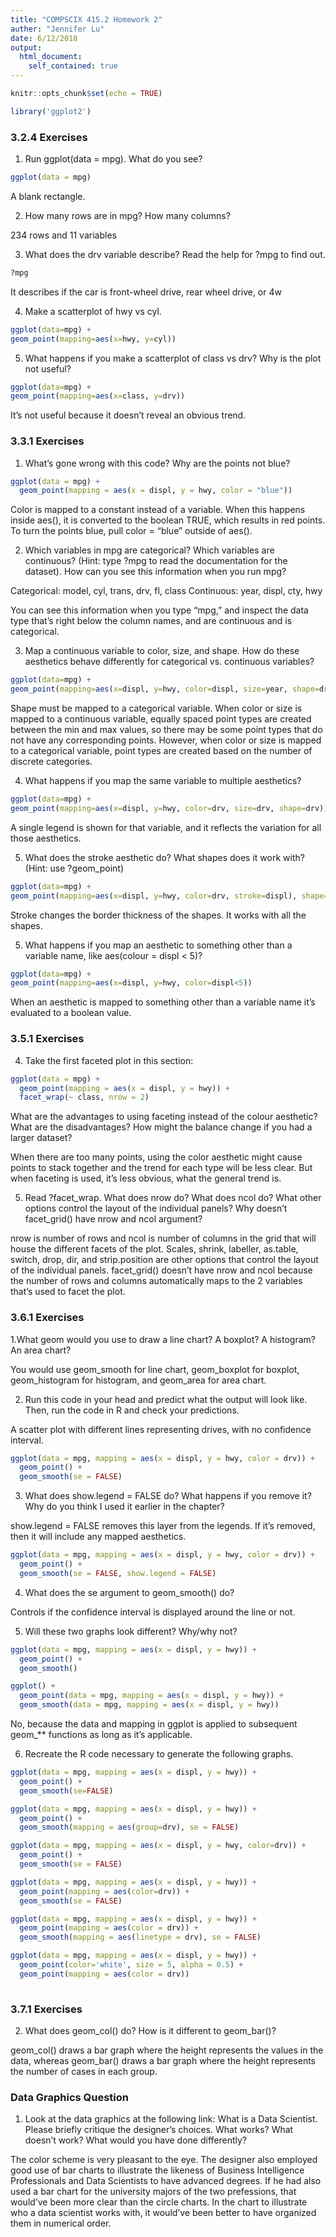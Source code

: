 ```yaml
---
title: "COMPSCIX 415.2 Homework 2"
auther: "Jennifer Lu"
date: 6/12/2018
output:
  html_document:
    self_contained: true
---
```

 
```r
knitr::opts_chunk$set(echo = TRUE)
```

```r
library('ggplot2')
```

### 3.2.4 Exercises

1. Run ggplot(data = mpg). What do you see?
```r
ggplot(data = mpg)
```

A blank rectangle.

2. How many rows are in mpg? How many columns?

234 rows and 11 variables

3. What does the drv variable describe? Read the help for ?mpg to find out.
```r
?mpg
```

It describes if the car is front-wheel drive, rear wheel drive, or 4w

4. Make a scatterplot of hwy vs cyl.
```r
ggplot(data=mpg) +
geom_point(mapping=aes(x=hwy, y=cyl))
```

5. What happens if you make a scatterplot of class vs drv? Why is the plot not useful?
```r
ggplot(data=mpg) +
geom_point(mapping=aes(x=class, y=drv))
```

It's not useful because it doesn't reveal an obvious trend.

### 3.3.1 Exercises

1. What’s gone wrong with this code? Why are the points not blue?
```r
ggplot(data = mpg) + 
  geom_point(mapping = aes(x = displ, y = hwy, color = "blue"))
```

Color is mapped to a constant instead of a variable. When this happens inside aes(), it is converted to the boolean TRUE, which results in red points. To turn the points blue, pull color = "blue" outside of aes().

2. Which variables in mpg are categorical? Which variables are continuous? (Hint: type ?mpg to read the documentation for the dataset). How can you see this information when you run mpg?

Categorical: model, cyl, trans, drv, fl, class
Continuous: year, displ, cty, hwy

You can see this information when you type "mpg," and inspect the data type that's right below the column names, <int> and <dbl> are continuous and <chr> is categorical.

3. Map a continuous variable to color, size, and shape. How do these aesthetics behave differently for categorical vs. continuous variables?
```r
ggplot(data=mpg) +
geom_point(mapping=aes(x=displ, y=hwy, color=displ, size=year, shape=drv))
```

Shape must be mapped to a categorical variable. When color or size is mapped to a continuous variable, equally spaced point types are created between the min and max values, so there may be some point types that do not have any corresponding points. However, when color or size is mapped to a categorical variable, point types are created based on the number of discrete categories.

4. What happens if you map the same variable to multiple aesthetics?
```r
ggplot(data=mpg) +
geom_point(mapping=aes(x=displ, y=hwy, color=drv, size=drv, shape=drv))
```

A single legend is shown for that variable, and it reflects the variation for all those aesthetics.

5. What does the stroke aesthetic do? What shapes does it work with? (Hint: use ?geom_point)
```r
ggplot(data=mpg) +
geom_point(mapping=aes(x=displ, y=hwy, color=drv, stroke=displ), shape=11)
```

Stroke changes the border thickness of the shapes. It works with all the shapes.

5. What happens if you map an aesthetic to something other than a variable name, like aes(colour = displ < 5)?
```r
ggplot(data=mpg) +
geom_point(mapping=aes(x=displ, y=hwy, color=displ<5))
```

When an aesthetic is mapped to something other than a variable name it's evaluated to a boolean value.

### 3.5.1 Exercises

4. Take the first faceted plot in this section:
```r
ggplot(data = mpg) + 
  geom_point(mapping = aes(x = displ, y = hwy)) + 
  facet_wrap(~ class, nrow = 2)
```

What are the advantages to using faceting instead of the colour aesthetic? What are the disadvantages? How might the balance change if you had a larger dataset?

When there are too many points, using the color aesthetic might cause points to stack together and the trend for each type will be less clear. But when faceting is used, it's less obvious, what the general trend is.

5. Read ?facet_wrap. What does nrow do? What does ncol do? What other options control the layout of the individual panels? Why doesn’t facet_grid() have nrow and ncol argument?

nrow is number of rows and ncol is number of columns in the grid that will house the different facets of the plot. Scales, shrink, labeller, as.table, switch, drop, dir, and strip.position are other options that control the layout of the individual panels. facet_grid() doesn't have nrow and ncol because the number of rows and columns automatically maps to the 2 variables that's used to facet the plot.

### 3.6.1 Exercises

1.What geom would you use to draw a line chart? A boxplot? A histogram? An area chart?

You would use geom_smooth for line chart, geom_boxplot for boxplot, geom_histogram for histogram, and geom_area for area chart.

2. Run this code in your head and predict what the output will look like. Then, run the code in R and check your predictions.

A scatter plot with different lines representing drives, with no confidence interval.

```r
ggplot(data = mpg, mapping = aes(x = displ, y = hwy, color = drv)) + 
  geom_point() + 
  geom_smooth(se = FALSE)
```

3. What does show.legend = FALSE do? What happens if you remove it?
Why do you think I used it earlier in the chapter?

show.legend = FALSE removes this layer from the legends. If it's removed, then it will include any mapped aesthetics. 
```r
ggplot(data = mpg, mapping = aes(x = displ, y = hwy, color = drv)) + 
  geom_point() + 
  geom_smooth(se = FALSE, show.legend = FALSE)
```

4. What does the se argument to geom_smooth() do?

Controls if the confidence interval is displayed around the line or not.

5. Will these two graphs look different? Why/why not?

```r
ggplot(data = mpg, mapping = aes(x = displ, y = hwy)) + 
  geom_point() + 
  geom_smooth()

ggplot() + 
  geom_point(data = mpg, mapping = aes(x = displ, y = hwy)) + 
  geom_smooth(data = mpg, mapping = aes(x = displ, y = hwy))
```

No, because the data and mapping in ggplot is applied to subsequent geom_** functions as long as it's applicable.

6. Recreate the R code necessary to generate the following graphs.
```r
ggplot(data = mpg, mapping = aes(x = displ, y = hwy)) + 
  geom_point() + 
  geom_smooth(se=FALSE)

ggplot(data = mpg, mapping = aes(x = displ, y = hwy)) + 
  geom_point() + 
  geom_smooth(mapping = aes(group=drv), se = FALSE)

ggplot(data = mpg, mapping = aes(x = displ, y = hwy, color=drv)) + 
  geom_point() + 
  geom_smooth(se = FALSE)

ggplot(data = mpg, mapping = aes(x = displ, y = hwy)) + 
  geom_point(mapping = aes(color=drv)) + 
  geom_smooth(se = FALSE)

ggplot(data = mpg, mapping = aes(x = displ, y = hwy)) + 
  geom_point(mapping = aes(color = drv)) + 
  geom_smooth(mapping = aes(linetype = drv), se = FALSE)

ggplot(data = mpg, mapping = aes(x = displ, y = hwy)) + 
  geom_point(color='white', size = 5, alpha = 0.5) +
  geom_point(mapping = aes(color = drv))
  
```


### 3.7.1 Exercises

2. What does geom_col() do? How is it different to geom_bar()?

geom_col() draws a bar graph where the height represents the values in the data, whereas geom_bar() draws a bar graph where the height represents the number of cases in each group.

### Data Graphics Question

1. Look at the data graphics at the following link: What is a Data Scientist. Please briefly critique the designer’s choices. What works? What doesn’t work? What would you have done differently?

The color scheme is very pleasant to the eye. The designer also employed good use of bar charts to illustrate the likeness of Business Intelligence Professionals and Data Scientists to have advanced degrees. If he had also used a bar chart for the university majors of the two prefessions, that would've been more clear than the circle charts. In the chart to illustrate who a data scientist works with, it would've been better to have organized them in numerical order. 